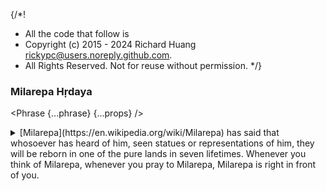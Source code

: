 {/*!
 * All the code that follow is
 * Copyright (c) 2015 - 2024 Richard Huang <rickypc@users.noreply.github.com>.
 * All Rights Reserved. Not for reuse without permission.
 */}


### Milarepa Hṛdaya

<Phrase {...phrase} {...props} />

<details>
  <summary>
    [Milarepa](https://en.wikipedia.org/wiki/Milarepa) has said that whosoever
    has heard of him, seen statues or representations of him, they will be reborn
    in one of the pure lands in seven lifetimes. Whenever you think of Milarepa,
    whenever you pray to Milarepa, Milarepa is right in front of you.
  </summary>
  <div>
    <MultiLingual {...phrase} />
  </div>
</details>
